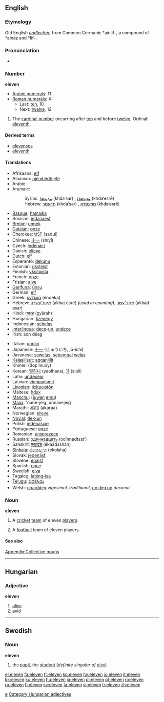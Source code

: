 {{wikipedia}}
==English==

===Etymology===
Old English ''[[endleofan]]''; from Common Germanic *ainlif-, a compound of *ainaz and *lif-.

===Pronunciation===
*{{audio|en-us-eleven.ogg|Audio (US)}}

===Number===
'''eleven'''

*[[w:Arabic numerals|Arabic numerals]]: 11
*[[w:Roman numerals|Roman numerals]]: XI
**Last: [[ten]], 10
**Next: [[twelve]], 12

# The [[cardinal number]] occurring after [[ten]] and before [[twelve]]. Ordinal: [[eleventh]].

====Derived terms====
*[[elevenses]]
*[[eleventh]]

====Translations====
{{top}}
*Afrikaans: [[elf]]
*Albanian: [[njëmbëdhjetë]]
*Arabic: {{ARchar|[[احدى عشر]]}} {{Unicode|(’éħda ʕáshar)}}
*Aramaic:
*:Syriac: [[ܚܕܥܣܪ]] (khda‘sar) {{m}}, [[ܚܕܥܣܪܐ]] (khda‘esrē) {{f}}
*:Hebrew: [[חדעסר]] (khda‘sar) {{m}}, [[חדעסרא]] (khda‘esrē) {{f}}
*[[Basque]]: [[hamaika]]
*Bosnian: [[jedanaest]]
*[[Breton]]: [[unnek]]
*[[Catalan]]: [[onze]]
*Cherokee: [[ᏌᏚᎢ]] (sadui)
*Chinese: [[十一]] (shíyī)
*Czech: [[jedenáct]]
*Danish: [[elleve]]
*Dutch: [[elf#Dutch|elf]]
*Esperanto: [[dekunu]]
*Estonian: [[üksteist]]
*Finnish: [[yksitoista]]
*French: [[onze]]
*Frisian: [[alve]]
*[[Garífuna]]: [[ûnsu]]
*German: [[elf#German|elf]]
*Greek: [[έντεκα]] (éndeka)
*Hebrew: [[אחת עשרה|אַחַת־עֶשְׂרֵה]] (akhat esre) {{f}} ''(used in counting)'', [[אחד עשר|אַחַד־עָשָׂר]] (akhad asar) {{m}}
*Hindi: [[ग्यारह]] (gyārah)
*Hungarian: [[tizenegy]]
*Indonesian: [[sebelas]]
*[[Interlingua]]: [[dece]]-[[un]], [[undece]]
*Irish: aon déag
{{mid}}
*Italian: [[undici]]
*Japanese: [[十一]] (じゅういち, jū-ichi)
*Javanese: [[sewelas]], [[setunggal]] [[welas]]
*[[Kalaallisut]]: [[aqqanillit]]
*Khmer: {{KMchar|[[ដប់‌មួយ]]}} (dop muoy)
*Korean: [[열하나]] (yeolhana), [[11]] (sipil)
*Latin: [[undecem]]
*Latvian: [[vienpadsmit]]
*[[Livonian]]: [[ikštuoistõn]]
*Maltese: [[ħdax]]
*[[Manchu]]: ([[juwan]] [[emu]])
*[[Manx]]: 'nane-jeig, unnanejeig
*Marathi: [[अकरा]] (akaraa)
*Norwegian: [[elleve]]
*[[Novial]]: [[dek-un]]
*Polish: [[jedenaście]]
*Portuguese: [[onze]]
*Romanian: [[unsprezece]]
*Russian: [[одиннадцать]] (odínnadtsat’)
*Sanskrit: [[एकादश]] (ékaadashan)
*[[Sinhala]]: [[එකොළහ]] (ekolaha)
*Slovak: [[jedenásť]]
*Slovene: [[enajst]]
*Spanish: [[once#Spanish|once]]
*Swedish: [[elva]]
*Tagalog: [[labing-isa]]
*[[Telugu]]: [[పదకొండు]]
*Welsh: [[unarddeg]] ''vigesimal, traditional'', [[un deg un]] ''decimal''
{{bottom}}

===Noun===
'''eleven'''

# {{cricket}} A [[cricket]] [[team]] of eleven [[player]]s.
# {{football}} A [[football]] team of eleven players.

====See also====
[[Appendix:Collective nouns]]

----

==Hungarian==

===Adjective===
'''eleven'''

# [[alive]]
# [[avid]]

----

==Swedish==

===Noun===
'''eleven'''

# the [[pupil]], the [[student]] (''definite singular of'' [[elev]])

[[Category:Cardinal numbers|e]]
[[Category:Hungarian adjectives]]

[[el:eleven]]
[[fa:eleven]]
[[fr:eleven]]
[[ko:eleven]]
[[hy:eleven]]
[[io:eleven]]
[[it:eleven]]
[[kk:eleven]]
[[ku:eleven]]
[[hu:eleven]]
[[ja:eleven]]
[[pl:eleven]]
[[pt:eleven]]
[[ro:eleven]]
[[ru:eleven]]
[[fi:eleven]]
[[sv:eleven]]
[[ta:eleven]]
[[vi:eleven]]
[[tr:eleven]]
[[zh:eleven]]